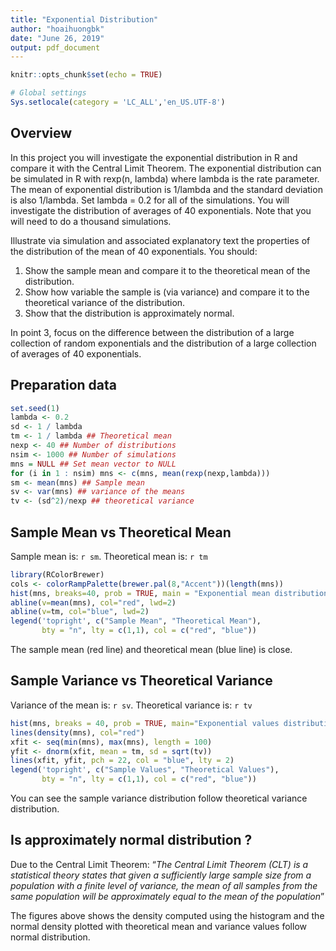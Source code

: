 ```yaml
---
title: "Exponential Distribution"
author: "hoaihuongbk"
date: "June 26, 2019"
output: pdf_document
---
```


```r
knitr::opts_chunk$set(echo = TRUE)
```

```r
# Global settings
Sys.setlocale(category = 'LC_ALL','en_US.UTF-8')
```

## Overview
In this project you will investigate the exponential distribution in R and compare it with the Central Limit Theorem. The exponential distribution can be simulated in R with rexp(n, lambda) where lambda is the rate parameter. The mean of exponential distribution is 1/lambda and the standard deviation is also 1/lambda. Set lambda = 0.2 for all of the simulations. You will investigate the distribution of averages of 40 exponentials. Note that you will need to do a thousand simulations.

Illustrate via simulation and associated explanatory text the properties of the distribution of the mean of 40 exponentials. You should:

1. Show the sample mean and compare it to the theoretical mean of the distribution.
2. Show how variable the sample is (via variance) and compare it to the theoretical variance of the distribution.
3. Show that the distribution is approximately normal.

In point 3, focus on the difference between the distribution of a large collection of random exponentials and the distribution of a large collection of averages of 40 exponentials.

## Preparation data
```r
set.seed(1)
lambda <- 0.2
sd <- 1 / lambda
tm <- 1 / lambda ## Theoretical mean
nexp <- 40 ## Number of distributions
nsim <- 1000 ## Number of simulations
mns = NULL ## Set mean vector to NULL
for (i in 1 : nsim) mns <- c(mns, mean(rexp(nexp,lambda)))
sm <- mean(mns) ## Sample mean
sv <- var(mns) ## variance of the means
tv <- (sd^2)/nexp ## theoretical variance

```
## Sample Mean vs Theoretical Mean
Sample mean is: `r sm`. Theoretical mean is: `r tm`

```r
library(RColorBrewer)
cols <- colorRampPalette(brewer.pal(8,"Accent"))(length(mns))
hist(mns, breaks=40, prob = TRUE, main = "Exponential mean distribution", xlab="Mean", col=cols)
abline(v=mean(mns), col="red", lwd=2)
abline(v=tm, col="blue", lwd=2)
legend('topright', c("Sample Mean", "Theoretical Mean"), 
       bty = "n", lty = c(1,1), col = c("red", "blue"))
```

The sample mean (red line) and theoretical mean (blue line) is close.

## Sample Variance vs Theoretical Variance
Variance of the mean is: `r sv`. Theoretical variance is: `r tv`
```r
hist(mns, breaks = 40, prob = TRUE, main="Exponential values distribution", xlab="Mean", col=cols)
lines(density(mns), col="red")
xfit <- seq(min(mns), max(mns), length = 100)
yfit <- dnorm(xfit, mean = tm, sd = sqrt(tv))
lines(xfit, yfit, pch = 22, col = "blue", lty = 2)
legend('topright', c("Sample Values", "Theoretical Values"), 
       bty = "n", lty = c(1,1), col = c("red", "blue"))
```

You can see the sample variance distribution follow theoretical variance distribution.

## Is approximately normal distribution ?
Due to the Central Limit Theorem: "*The Central Limit Theorem (CLT) is a statistical theory states that given a sufficiently large sample size from a population with a finite level of variance, the mean of all samples from the same population will be approximately equal to the mean of the population*"

The figures above shows the density computed using the histogram and the normal density plotted with theoretical mean and variance values follow normal distribution. 


